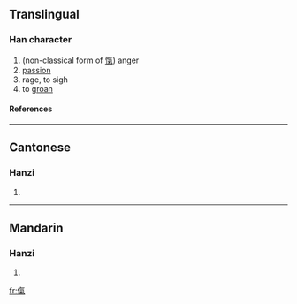 ==Translingual==
===Han character===
{{Han char|rad=人|as=10|sn=12|four=|canj=人人弓木 (OOND)}}
# (non-classical form of [[愾]]) anger
# [[passion]]
# rage, to sigh
# to [[groan]]
====References====
{{Han ref|kx=0113.040|hdz=10203.080|uh=3476|ud=13430}}

----
==Cantonese==
===Hanzi===
{{yue-hanzi|jyut=|y=haai4, hei3}}
# {{defn|Cantonese}}

----
==Mandarin==
===Hanzi===
{{cmn-hanzi|pin=[[xì]] (xi4)|wg=hsi<sup>4</sup>}}
# {{defn|Mandarin}}

[[fr:㑶]]